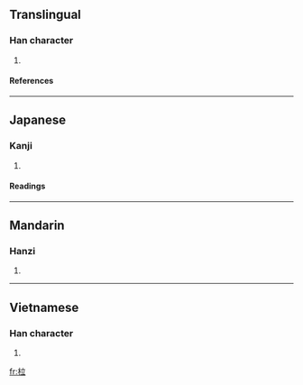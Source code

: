{{see|拉}}

==Translingual==
===Han character===
{{Han char|rn=75|rad=木|as=05|sn=9|four=4091<sub>8</sub>|canj=木卜廿 (DYT)}}
# {{defn|Han|sort=木05}}
====References====
{{Han ref|kx=0518.110|dkj=14606|dj=0906.110|hdz=21188.030|uh=67C6|ud=26566|bh=CF58|bd=53080}}
----
==Japanese==
===Kanji===
{{ja-kanji|grade=|rs=木05}}
# {{defn|Japanese}} 
====Readings====
{{ja-readings|on=[[ろう]] (rō)|kun=[[おれたき]] (oretaki)}}
----
==Mandarin==
===Hanzi===
{{cmn-hanzi|pin=[[lā]] (la1)|wg=la<sup>1</sup>}}
# {{defn|Mandarin}}
----
==Vietnamese==
===Han character===
{{vi-hantu|cũi [[sập]]}}
# {{defn|Vietnamese}}

[[fr:柆]]